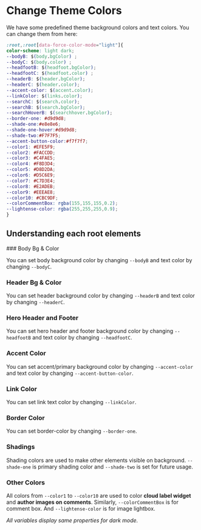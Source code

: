 # Change Theme Colors

We have some predefined theme background colors and text colors. You can change them from here:

```css copy
:root,:root[data-force-color-mode="light"]{
color-scheme: light dark;
--bodyB: $(body.bgColor) ;
--bodyC: $(body.color) ;
--headfootB: $(headfoot.bgColor);
--headfootC: $(headfoot.color) ;
--headerB: $(header.bgColor);
--headerC: $(header.color);
--accent-color: $(accent.color);
--linkColor: $(links.color);
--searchC: $(search.color);
--searchB: $(search.bgColor);
--searchHoverB: $(searchhover.bgColor);
--border-one: #d9d9d8;
--shade-one:#e8e8e6;
--shade-one-hover:#d9d9d8;
--shade-two:#F7F7F5;
--accent-button-color:#f7f7f7;
--color1: #EFE5F9;
--color2: #FACCDD;
--color3: #C4FAE5;
--color4: #F8D3D4;
--color5: #D8D2DA;
--color6: #D5C6E9;
--color7: #C7D3E4;
--color8: #E2ADEB;
--color9: #EEEAE8;
--color10: #CBC9DF;
--colorCommentBox: rgba(155,155,155,0.2);
--lightense-color: rgba(255,255,255,0.9);
}
```

## Understanding each root elements 


<Steps>
### Body Bg & Color

You can set body background color by changing `--bodyB` and text color by changing `--bodyC`.

### Header Bg & Color 

You can set header background color by changing `--headerB` and text color by changing `--headerC`.

### Hero Header and Footer 

You can set hero header and footer background color by changing `--headfootB` and text color by changing `--headfootC`.

### Accent Color 

You can set accent/primary background color by changing `--accent-color` and text color by changing `--accent-button-color`.

### Link Color 

You can set link text color by changing `--linkColor`.

### Border Color 

You can set border-color by changing `--border-one`.

### Shadings

Shading colors are used to make other elements visible on background. `--shade-one` is primary shading color and `--shade-two` is set for future usage.

### Other Colors 

All colors from `--color1` to `--color10` are used to color **cloud label widget** and **author images on comments**. Similarly, `--colorCommentBox` is for comment box. And `--lightense-color` is for image lightbox.
</Steps>

*All variables display same properties for dark mode.*